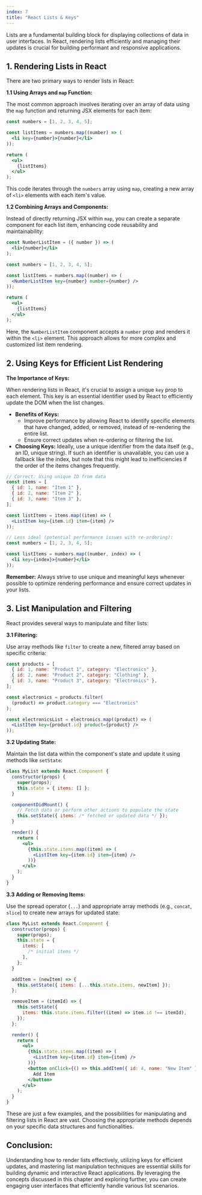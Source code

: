 ```yaml
---
index: 7
title: "React Lists & Keys"
---
```


Lists are a fundamental building block for displaying collections of data in user interfaces. In React, rendering lists efficiently and managing their updates is crucial for building performant and responsive applications.

## 1. Rendering Lists in React

There are two primary ways to render lists in React:

**1.1 Using Arrays and `map` Function:**

The most common approach involves iterating over an array of data using the `map` function and returning JSX elements for each item:

```jsx
const numbers = [1, 2, 3, 4, 5];

const listItems = numbers.map((number) => (
  <li key={number}>{number}</li>
));

return (
  <ul>
    {listItems}
  </ul>
);
```

This code iterates through the `numbers` array using `map`, creating a new array of `<li>` elements with each item's value.

**1.2 Combining Arrays and Components:**

Instead of directly returning JSX within `map`, you can create a separate component for each list item, enhancing code reusability and maintainability:

```jsx
const NumberListItem = ({ number }) => (
  <li>{number}</li>
);

const numbers = [1, 2, 3, 4, 5];

const listItems = numbers.map((number) => (
  <NumberListItem key={number} number={number} />
));

return (
  <ul>
    {listItems}
  </ul>
);
```

Here, the `NumberListItem` component accepts a `number` prop and renders it within the `<li>` element. This approach allows for more complex and customized list item rendering.

## 2. Using Keys for Efficient List Rendering

**The Importance of Keys:**

When rendering lists in React, it's crucial to assign a unique `key` prop to each element. This key is an essential identifier used by React to efficiently update the DOM when the list changes.

- **Benefits of Keys:**
  - Improve performance by allowing React to identify specific elements that have changed, added, or removed, instead of re-rendering the entire list.
  - Ensure correct updates when re-ordering or filtering the list.
- **Choosing Keys:** Ideally, use a unique identifier from the data itself (e.g., an ID, unique string). If such an identifier is unavailable, you can use a fallback like the index, but note that this might lead to inefficiencies if the order of the items changes frequently.

```jsx
// Correct: Using unique ID from data
const items = [
  { id: 1, name: "Item 1" },
  { id: 2, name: "Item 2" },
  { id: 3, name: "Item 3" },
];

const listItems = items.map((item) => (
  <ListItem key={item.id} item={item} />
));

// Less ideal (potential performance issues with re-ordering):
const numbers = [1, 2, 3, 4, 5];

const listItems = numbers.map((number, index) => (
  <li key={index}>{number}</li>
));
```

**Remember:** Always strive to use unique and meaningful keys whenever possible to optimize rendering performance and ensure correct updates in your lists.

## 3. List Manipulation and Filtering

React provides several ways to manipulate and filter lists:

**3.1 Filtering:**

Use array methods like `filter` to create a new, filtered array based on specific criteria:

```jsx
const products = [
  { id: 1, name: "Product 1", category: "Electronics" },
  { id: 2, name: "Product 2", category: "Clothing" },
  { id: 3, name: "Product 3", category: "Electronics" },
];

const electronics = products.filter(
  (product) => product.category === "Electronics"
);

const electronicsList = electronics.map((product) => (
  <ListItem key={product.id} product={product} />
));
```

**3.2 Updating State:**

Maintain the list data within the component's state and update it using methods like `setState`:

```jsx
class MyList extends React.Component {
  constructor(props) {
    super(props);
    this.state = { items: [] };
  }

  componentDidMount() {
    // Fetch data or perform other actions to populate the state
    this.setState({ items: /* fetched or updated data */ });
  }

  render() {
    return (
      <ul>
        {this.state.items.map((item) => (
          <ListItem key={item.id} item={item} />
        ))}
      </ul>
    );
  }
}
```

**3.3 Adding or Removing Items:**

Use the spread operator (`...`) and appropriate array methods (e.g., `concat`, `slice`) to create new arrays for updated state:

```jsx
class MyList extends React.Component {
  constructor(props) {
    super(props);
    this.state = {
      items: [
        /* initial items */
      ],
    };
  }

  addItem = (newItem) => {
    this.setState({ items: [...this.state.items, newItem] });
  };

  removeItem = (itemId) => {
    this.setState({
      items: this.state.items.filter((item) => item.id !== itemId),
    });
  };

  render() {
    return (
      <ul>
        {this.state.items.map((item) => (
          <ListItem key={item.id} item={item} />
        ))}
        <button onClick={() => this.addItem({ id: 4, name: "New Item" })}>
          Add Item
        </button>
      </ul>
    );
  }
}
```

These are just a few examples, and the possibilities for manipulating and filtering lists in React are vast. Choosing the appropriate methods depends on your specific data structures and functionalities.

## Conclusion:

Understanding how to render lists effectively, utilizing keys for efficient updates, and mastering list manipulation techniques are essential skills for building dynamic and interactive React applications. By leveraging the concepts discussed in this chapter and exploring further, you can create engaging user interfaces that efficiently handle various list scenarios.
